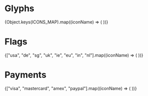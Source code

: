 
<Meta title='Display/Icon/Icons' />

# Glyphs

<ThemeProvider theme='light'>
  <IconGallery>
    {Object.keys(ICONS_MAP).map((iconName) => (
      <IconItem name={iconName}>
        <Icon name={iconName} />
      </IconItem>
    ))}
  </IconGallery>
</ThemeProvider>

# Flags

<IconGallery>
  {["usa", "de", "sg", "uk", "ie", "eu", "in", "nl"].map((iconName) => (
    <IconItem name={iconName}>
      <Flags name={iconName} />
    </IconItem>
  ))}
</IconGallery>

# Payments

<IconGallery>
  {["visa", "mastercard", "amex", "paypal"].map((iconName) => (
    <IconItem name={iconName}>
      <Payments name={iconName} />
    </IconItem>
  ))}
</IconGallery>
